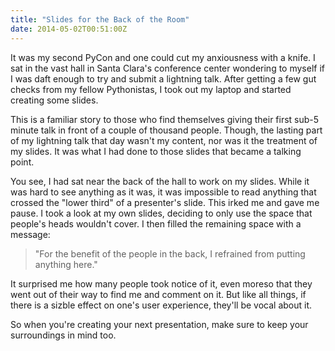 ```yaml
---
title: "Slides for the Back of the Room"
date: 2014-05-02T00:51:00Z
---
```


It was my second PyCon and one could cut my anxiousness with a knife. I sat in the vast hall in Santa Clara's conference center wondering to myself if I was daft enough to try and submit a lightning talk. After getting a few gut checks from my fellow Pythonistas, I took out my laptop and started creating some slides.

This is a familiar story to those who find themselves giving their first sub-5 minute talk in front of a couple of thousand people. Though, the lasting part of my lightning talk that day wasn't my content, nor was it the treatment of my slides. It was what I had done to those slides that became a talking point.

You see, I had sat near the back of the hall to work on my slides. While it was hard to see anything as it was, it was impossible to read anything that crossed the "lower third" of a presenter's slide. This irked me and gave me pause. I took a look at my own slides, deciding to only use the space that people's heads wouldn't cover. I then filled the remaining space with a message:

> "For the benefit of the people in the back, I refrained from putting anything here."

It surprised me how many people took notice of it, even moreso that they went out of their way to find me and comment on it. But like all things, if there is a sizble effect on one's user experience, they'll be vocal about it.

<div class="speakerdeck-container"><script async class="speakerdeck-embed" data-id="4f5e1b78ad819b0022022b6d" data-ratio="1.33333333333333" src="//speakerdeck.com/assets/embed.js"> </script></div>

So when you're creating your next presentation, make sure to keep your surroundings in mind too.
